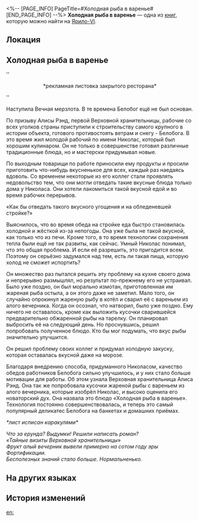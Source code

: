 <%-- [PAGE_INFO]
PageTitle=#Холодная рыба в варенье#
[END_PAGE_INFO] --%>
{{Дополнить}}
{{Книга Инфобокс
|id           = 025
|Название     = 
|Изображение  = Иконка Книга.png
|Мир          = Ярило-VI
|Томов        = 1
|Автор        = <!--нужно добавить-->
|Описание     = Рассказ о блюде на флаере ресторана - своеобразный вариант перформанса.
|Том1         = {{tx}}
|Источник1    = {{tx|Отсутствует источник}}
|Персонажи    = 
|Фракции      = 
}}
'''Холодная рыба в варенье''' — одна из [[Книги|книг]], которую можно найти на [[Ярило-VI]].

==Локация==
{{Отметка карты|<!--название карты-->|<!--id отметки-->}}

==Холодная рыба в варенье==
''<div align="center">*рекламная листовка закрытого ресторана*</div>''

{{Размер|+18|<div align="center">Легенда о холодной рыбе в варенье</div>}}

Наступила Вечная мерзлота. В те времена Белобог ещё не был основан.

По призыву Алисы Рэнд, первой Верховной хранительницы, рабочие со всех уголков страны приступили к строительству самого крупного в истории объекта, готового противостоять ветрам и снегу - Белобога. В это время жил молодой рабочий по имени Николас, который был хорошим кулинаром. Он не только в совершенстве готовил различные традиционные блюда, но и мастерски придумывал новые.

По выходным товарищи по работе приносили ему продукты и просили приготовить что-нибудь вкусненькое для всех, каждый раз наедаясь вдоволь. Со временем некоторые из его коллег стали проявлять недовольство тем, что они могли отведать такие вкусные блюда только дома у Николаса. Они хотели лакомиться такой вкусной едой и во время рабочих перерывов.

«Как бы отведать такого вкусного угощения и на обледеневшей стройке?»

Выяснилось, что во время обеда на стройке еда быстро становилась холодной и жёсткой из-за непогоды. Она уже была не такой вкусной, как только что из печи. Кроме того, в то время технологии сохранения тепла были ещё не так развиты, как сейчас. Умный Николас понимал, что это общая проблема. И если её разрешить, это пригодится всем. Поэтому он серьёзно задумался над тем, есть ли такая пища, которую холод не сможет испортить?

Он множество раз пытался решить эту проблему на кухне своего дома и непрерывно размышлял, но результат по-прежнему его не устраивал. Было уже поздно, он был морально измотан, приготовленная им жареная рыба остыла, а он этого даже не заметил. Мало того, он случайно опрокинул жареную рыбу в котёл и сварил её с вареньем из алого вечерника. Когда он осознал, что натворил, было уже поздно. Ему ничего не оставалось, кроме как выложить кусочки сварившейся предварительно обжаренной рыбы на тарелку. Он планировал выбросить её на следующий день. Но проснувшись, решил попробовать полученное блюдо. Кто бы мог подумать, что вкус рыбы значительно улучшится.

Он решил проблему своих коллег и придумал холодную закуску, которая оставалась вкусной даже на морозе.

Благодаря внедрению способа, придуманного Николасом, качество обедов работников Белобога сильно улучшилось, и у них стало больше мотивации для работы. Об этом узнала Верховная хранительница Алиса Рэнд. Она так же попробовала кусочки жареной рыбы с вареньем из алого вечерника, которые изобрёл Николас, и высоко оценила его новаторский дух. Она назвала это блюдо «Холодная рыба в варенье». Технология постоянно совершенствовалась, и теперь это самый популярный деликатес Белобога на банкетах и домашних приёмах.

''*лист исписан каракулями*''

''Что за ерунда? Выдумки! Решили написать роман?''<br />
''«Тайные визиты Верховной хранительницы»''<br />
''Фрукт алый вечерник вывели примерно на сотом году эры Фортификации.''<br />
''Бесполезных знаний стало больше. Нормальненько.''

==На других языках==
{{На других языках
|en   = Snapper Jam Appetizer
|zhs  = 冷吃夕红鱼
|zht  = 冷吃夕紅魚
|ja   = 冷製夕紅魚
|ko   = 석홍잼 생선 전채
|es   = Pescado frito con mermelada
|fr   = Amuse-bouche à la confiture de vivaneau
|ru   = Холодная рыба в варенье
|th   = Snapper Jam Appetizer
|vi   = Khai Vị Cá Hồng
|de   = Lachs mit Abendröte-Marmelade
|id   = Snapper Jam Appetizer
|pt   = Aperitivo de Geleia de Pargo
}}

==История изменений==
{{История изменений|3.5}}

[[en:]]